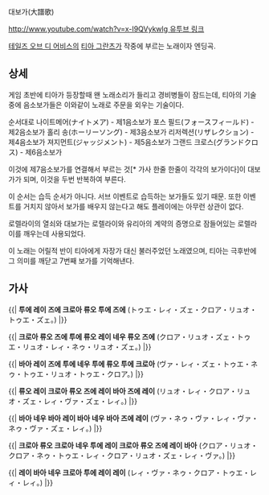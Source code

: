대보가(大譜歌)

[[http://www.youtube.com/watch?v=x-I9QVykwlg 유투브 링크]]

[[테일즈 오브 디 어비스]]의 [[티아 그란츠]]가 작중에 부르는 노래이자 엔딩곡.

== 상세 ==

게임 초반에 티아가 등장할때 왠 노래소리가 들리고 경비병들이 잠드는데, 티아의 기술중에 음소보가들은 이와같이 노래로 주문을 외우는 기술이다.

순서대로 
나이트메어(ナイトメア) - 제1음소보가
포스 필드(フォースフィールド) - 제2음소보가
홀리 송(ホーリーソング) - 제3음소보가
리저렉션(リザレクション) - 제4음소보가
져지먼트(ジャッジメント) - 제5음소보가
그랜드 크로스(グランドクロス) - 제6음소보가

이것에 제7음소보가를 연결해서 부르는 것[* 가사 한줄 한줄이 각각의 보가이다]이 대보가가 되며, 이것을 두번 반복하여 부른다.

이 순서는 습득 순서가 아니다. 서브 이벤트로 습득하는 보가들도 있기 때문. 또한 이벤트를 거치지 않아서 보가를 배우지 않는다고 해도 플레이에는 아무런 상관이 없다.

로렐라이의 열쇠와 대보가는 로렐라이와 유리아의 계약의 증명으로 잠들어있는 로렐라이를 깨우는데 사용되었다.

이 노래는 어릴적 반이 티아에게 자장가 대신 불러주었던 노래였으며, 티아는 극후반에 그 의미를 깨닫고 7번째 보가를 기억해낸다.

== 가사 ==

{{| ''' 투에 레이 즈에 크로아 류오 투에 즈에''' (トゥエ・レィ・ズェ・クロア・リュオ・トゥエ・ズェ。) |}}

{{| ''' 크로아 류오 즈에 투에 류오 레이 네우 류오 즈에''' (クロア・リュオ・ズェ・トゥエ・リュオ・レィ・ネゥ・リュオ・ズェ。) |}}

{{| ''' 바아 레이 즈에 투에 네우 투에 류오 투에 크로아''' (ヴァ・レィ・ズェ・トゥエ・ネゥ・トゥエ・リュオ・トゥエ・クロア。) |}}

{{| ''' 류오 레이 크로아 류오 즈에 레이 바아 즈에 레이''' (リュオ・レィ・クロア・リュオ・ズェ・レィ・ヴァ・ズェ・レィ。) |}}

{{| ''' 바아 네우 바아 레이 바아 네우 바아 즈에 레이''' (ヴァ・ネゥ・ヴァ・レィ・ヴァ・ネゥ・ヴァ・ズェ・レィ。) |}}

{{| ''' 크로아 류오 크로아 네우 투에 레이 크로아 류오 즈에 레이 바아''' (クロア・リュオ・クロア・ネゥ・トゥエ・レィ・クロア・リュオ・ズェ・レィ・ヴァ。) |}}

{{| ''' 레이 바아 네우 크로아 투에 레이 레이''' (レィ・ヴァ・ネゥ・クロア・トゥエ・レィ・レィ。) |}}

